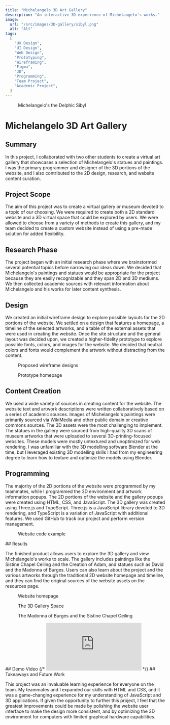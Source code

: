 ```yaml
---
title: "Michelangelo 3D Art Gallery"
description: "An interactive 3D experience of Michelangelo's works."
image:
  url: "/src/images/3D-gallery/sibyl.png"
  alt: "Alt"
tags:
  [
    "UX Design",
    "UI Design",
    "Web Design",
    "Prototyping",
    "Wireframing",
    "Figma",
    "3D",
    "Programming",
    "Team Project",
    "Academic Project",
  ]
---
```



<figure>
  <ZoomImg client:load src="/src/images/3D-gallery/sibyl.png" alt="" />
  <figcaption>Michelangelo's the Delphic Sibyl</figcaption>
</figure>

# Michelangelo 3D Art Gallery

## Summary

In this project, I collaborated with two other students to create a virtual art gallery that showcases a selection of Michelangelo's statues and paintings. I was the primary programmer and designer of the 3D portions of the website, and I also contributed to the 2D design, research, and website content curation.

## Project Scope

The aim of this project was to create a virtual gallery or museum devoted to a topic of our choosing. We were required to create both a 2D standard website and a 3D virtual space that could be explored by users. We were allowed to choose from a variety of methods to create this gallery, and my team decided to create a custom website instead of using a pre-made solution for added flexibility.

## Research Phase

The project began with an initial research phase where we brainstormed several potential topics before narrowing our ideas down. We decided that Michelangelo's paintings and statues would be appropriate for the project because they are easily recognizable and they span 2D and 3D mediums. We then collected academic sources with relevant information about Michelangelo and his works for later content synthesis.

## Design

We created an initial wireframe design to explore possible layouts for the 2D portions of the website. We settled on a design that features a homepage, a timeline of the selected artworks, and a table of the external assets that were used in creating the website.
Once the site structure and the general layout was decided upon, we created a higher-fidelity prototype to explore possible fonts, colors, and images for the website. We decided that neutral colors and fonts would complement the artwork without distracting from the content.

<figure>
  <ZoomImg client:load src="/src/images/3D-gallery/wireframes.png" alt="" />
  <figcaption>Proposed wireframe designs</figcaption>
</figure>
<figure>
  <ZoomImg client:load src="/src/images/3D-gallery/prototype.png" alt="" />
  <figcaption>Prototype homepage</figcaption>
</figure>

## Content Creation

We used a wide variety of sources in creating content for the website. The website text and artwork descriptions were written collaboratively based on a series of academic sources. Images of Michelangelo's paintings were primarily sourced via WikiMedia and other public domain or creative commons sources.
The 3D assets were the most challenging to implement. The statues in the gallery were sourced from high-quality 3D scans of museum artworks that were uploaded to several 3D-printing-focused websites. These models were mostly untextured and unoptimized for web rendering. I was unfamiliar with the 3D modelling software Blender at the time, but I leveraged existing 3D modelling skills I had from my engineering degree to learn how to texture and optimize the models using Blender.

## Programming

The majority of the 2D portions of the website were programmed by my teammates, while I programmed the 3D environment and artwork information popups. The 2D portions of the website and the gallery popups were created using HTML, CSS, and JavaScript. The 3D gallery was created using Three.js and TypeScript. Three.js is a JavaScript library devoted to 3D rendering, and TypeScript is a variation of JavaScript with additional features. We used GitHub to track our project and perform version management.

<figure>
  <ZoomImg client:load src="/src/images/3D-gallery/code.png" alt="" />
  <figcaption>Website code example</figcaption>
</figure>
## Results

The finished product allows users to explore the 3D gallery and view Michelangelo's works to scale. The gallery includes paintings like the Sistine Chapel Ceiling and the Creation of Adam, and statues such as David and the Madonna of Burges. Users can also learn about the project and the various artworks through the traditional 2D website homepage and timeline, and they can find the original sources of the website assets on the resources page.

<figure>
  <ZoomImg client:load src="/src/images/3D-gallery/home.png" alt="" />
  <figcaption>Website homepage</figcaption>
</figure>
<figure>
  <ZoomImg client:load src="/src/images/3D-gallery/gallery-floor.png" alt="" />
  <figcaption>The 3D Gallery Space</figcaption>
</figure>
<figure>
  <ZoomImg client:load src="/src/images/3D-gallery/madonna.png" alt="" />
  <figcaption>The Madonna of Burges and the Sistine Chapel Ceiling</figcaption>
</figure>
## Demo Video
{/* <iframe
  class="mx-auto rounded-xl shadow w-full aspect-video"
  src="https://www.youtube-nocookie.com/embed/YE7VzlLtp-4?si=KVoomNKpg8rcdWvO"
  title="YouTube video player"
  frameborder="0"
  allow="accelerometer; autoplay; clipboard-write; encrypted-media; gyroscope; picture-in-picture"
  allowfullscreen
></iframe> */}
## Takeaways and Future Work

This project was an invaluable learning experience for everyone on the team. My teammates and I expanded our skills with HTML and CSS, and it was a game-changing experience for my understanding of JavaScript and 3D applications.
If given the opportunity to further this project, I feel that the greatest improvements could be made by polishing the website user interface to make the design more consistent, and by optimizing the 3D environment for computers with limited graphical hardware capabilities.
